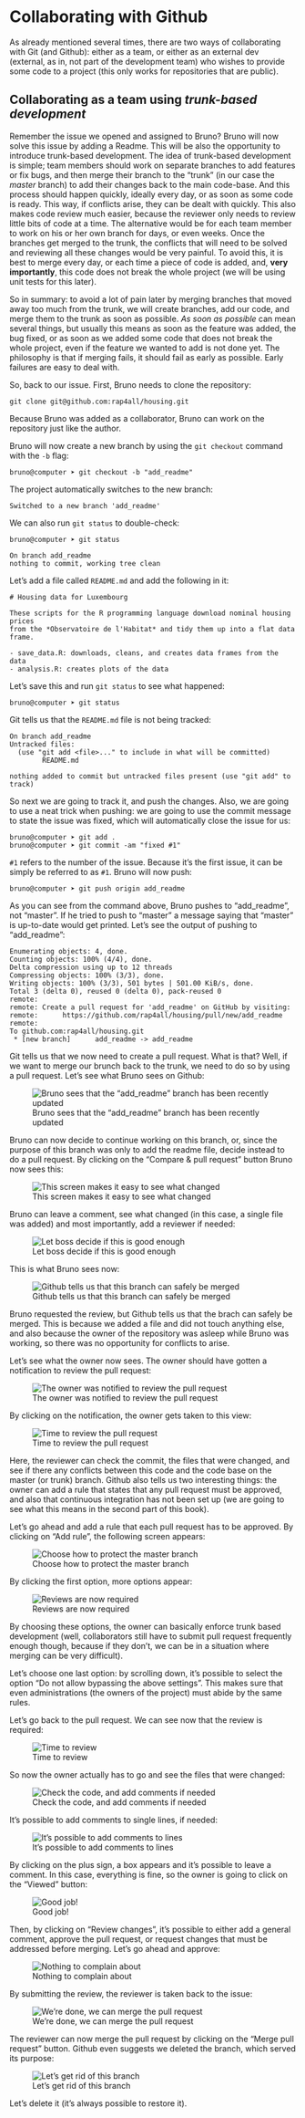 # Collaborating with Github

As already mentioned several times, there are two ways of collaborating with Git (and Github):
either as a team, or either as an external dev (external, as in, not part of the development team)
who wishes to provide some code to a project (this only works for repositories that are public).

## Collaborating as a team using *trunk-based development*

Remember the issue we opened and assigned to Bruno? Bruno will now solve this issue by adding a
Readme. This will be also the opportunity to introduce trunk-based development. The idea of
trunk-based development is simple; team members should work on separate branches to add features or
fix bugs, and then merge their branch to the "trunk" (in our case the *master* branch) to add their
changes back to the main code-base. And this process should happen quickly, ideally every day, or
as soon as some code is ready. This way, if conflicts arise, they can be dealt with quickly. This
also makes code review much easier, because the reviewer only needs to review little bits of code
at a time. The alternative would be for each team member to work on his or her own branch for days,
or even weeks. Once the branches get merged to the trunk, the conflicts that will need to be solved
and reviewing all these changes would be very painful. To avoid this, it is best to merge every day,
or each time a piece of code is added, and, **very importantly**, this code does not break the whole
project (we will be using unit tests for this later).

So in summary: to avoid a lot of pain later by merging branches that moved away too much from the
trunk, we will create branches, add our code, and merge them to the trunk as soon as possible. *As
soon as possible* can mean several things, but usually this means as soon as the feature was added,
the bug fixed, or as soon as we added some code that does not break the whole project, even if the
feature we wanted to add is not done yet. The philosophy is that if merging fails, it should fail
as early as possible. Early failures are easy to deal with.

So, back to our issue. First, Bruno needs to clone the repository:

```
git clone git@github.com:rap4all/housing.git
```

Because Bruno was added as a collaborator, Bruno can work on the repository just like the author.

Bruno will now create a new branch by using the `git checkout` command with the 
`-b` flag:

```
bruno@computer ➤ git checkout -b "add_readme"
```

The project automatically switches to the new branch:

```
Switched to a new branch 'add_readme'
```

We can also run `git status` to double-check:

```
bruno@computer ➤ git status
```

```
On branch add_readme
nothing to commit, working tree clean
```

Let's add a file called `README.md` and add the following in it:

````verbatim
# Housing data for Luxembourg

These scripts for the R programming language download nominal housing prices
from the *Observatoire de l'Habitat* and tidy them up into a flat data frame.

- save_data.R: downloads, cleans, and creates data frames from the data
- analysis.R: creates plots of the data
````

Let's save this and run `git status` to see what happened:

```
bruno@computer ➤ git status
```

Git tells us that the `README.md` file is not being tracked:

```
On branch add_readme
Untracked files:
  (use "git add <file>..." to include in what will be committed)
        README.md

nothing added to commit but untracked files present (use "git add" to track)
```

So next we are going to track it, and push the changes. Also, we are going to use a neat trick when
pushing: we are going to use the commit message to state the issue was fixed, which will automatically
close the issue for us:

```
bruno@computer ➤ git add .
bruno@computer ➤ git commit -am "fixed #1"
```

`#1` refers to the number of the issue. Because it's the first issue, it can be simply be referred
to as `#1`. Bruno will now push:

```
bruno@computer ➤ git push origin add_readme
```

As you can see from the command above, Bruno pushes to "add_readme", not "master". If he tried to push
to "master" a message saying that "master" is up-to-date would get printed. Let's see the output of
pushing to "add_readme":

```
Enumerating objects: 4, done.
Counting objects: 100% (4/4), done.
Delta compression using up to 12 threads
Compressing objects: 100% (3/3), done.
Writing objects: 100% (3/3), 501 bytes | 501.00 KiB/s, done.
Total 3 (delta 0), reused 0 (delta 0), pack-reused 0
remote: 
remote: Create a pull request for 'add_readme' on GitHub by visiting:
remote:      https://github.com/rap4all/housing/pull/new/add_readme
remote: 
To github.com:rap4all/housing.git
 * [new branch]      add_readme -> add_readme
```

Git tells us that we now need to create a pull request. What is that? Well, if we want to merge
our brunch back to the trunk, we need to do so by using a pull request. Let's see what
Bruno sees on Github:

![Bruno sees that the "add_readme" branch has been recently updated](images/github_add_readme_recent_push.png)

Bruno can now decide to continue working on this branch, or, since the purpose of this branch was only
to add the readme file, decide instead to do a pull request. By clicking on the "Compare & pull request"
button Bruno now sees this:

![This screen makes it easy to see what changed](images/github_pull_request.png)

Bruno can leave a comment, see what changed (in this case, a single file was added) and most importantly, add
a reviewer if needed:

![Let boss decide if this is good enough](images/github_add_reviewer.png)

This is what Bruno sees now:

![Github tells us that this branch can safely be merged](images/github_reviewer_requested.png)

Bruno requested the review, but Github tells us that the brach can safely be merged. This is
because we added a file and did not touch anything else, and also because the owner of the
repository was asleep while Bruno was working, so there was no opportunity for conflicts to arise.

Let's see what the owner now sees. The owner should have gotten a notification to review the pull request:

![The owner was notified to review the pull request](images/github_reviewer_notified.png)

By clicking on the notification, the owner gets taken to this view:

![Time to review the pull request](images/github_review.png)

Here, the reviewer can check the commit, the files that were changed, and see if there any
conflicts between this code and the code base on the master (or trunk) branch. Github also tells us
two interesting things: the owner can add a rule that states that any pull request must be
approved, and also that continuous integration has not been set up (we are going to see what this means in the second
part of this book).

Let's go ahead and add a rule that each pull request has to be approved. By clicking on "Add rule",
the following screen appears:

![Choose how to protect the master branch](images/github_rules.png)

By clicking the first option, more options appear:

![Reviews are now required](images/github_rules_2.png)

By choosing these options, the owner can basically enforce trunk based development (well,
collaborators still have to submit pull request frequently enough though, because if they don't, we
can be in a situation where merging can be very difficult).

Let's choose one last option: by scrolling down, it's possible to select the option "Do not allow
bypassing the above settings". This makes sure that even administrations (the owners of the
project) must abide by the same rules.

Let's go back to the pull request. We can see now that the review is required:

![Time to review](images/github_review_required.png)

So now the owner actually has to go and see the files that were changed:

![Check the code, and add comments if needed](images/github_add_your_review.png)

It's possible to add comments to single lines, if needed:

![It's possible to add comments to lines](images/github_review_comments.png)

By clicking on the plus sign, a box appears and it's possible to leave a comment. In this case, everything is fine,
so the owner is going to click on the "Viewed" button:

![Good job!](images/github_file_viewed.png)

Then, by clicking on "Review changes", it's possible to either add a general comment, approve the pull request, or 
request changes that must be addressed before merging. Let's go ahead and approve:

![Nothing to complain about](images/github_approve.png)

By submitting the review, the reviewer is taken back to the issue:

![We're done, we can merge the pull request](images/github_changes_approved.png)

The reviewer can now merge the pull request by clicking on the "Merge pull request" button. Github even suggests we 
deleted the branch, which served its purpose:

![Let's get rid of this branch](images/github_pull_request_done.png)

Let's delete it (it's always possible to restore it).
